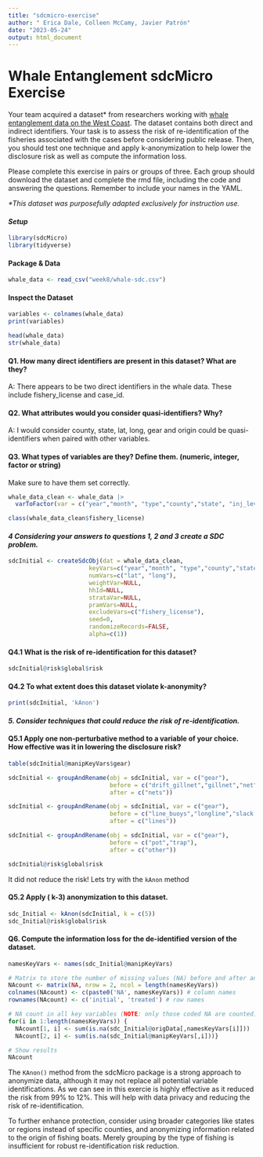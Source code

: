 ```yaml
---
title: "sdcmicro-exercise"
author: " Erica Dale, Colleen McCamy, Javier Patrón"
date: "2023-05-24"
output: html_document
---
```


# Whale Entanglement sdcMicro Exercise

Your team acquired a dataset\* from researchers working with [whale entanglement data on the West Coast](https://drive.google.com/file/d/1MemLmCRFtkyakWJOH_8iosGIMRKfsQVv/view?usp=share_link). The dataset contains both direct and indirect identifiers. Your task is to assess the risk of re-identification of the fisheries associated with the cases before considering public release. Then, you should test one technique and apply k-anonymization to help lower the disclosure risk as well as compute the information loss.

Please complete this exercise in pairs or groups of three. Each group should download the dataset and complete the rmd file, including the code and answering the questions. Remember to include your names in the YAML.

*\*This dataset was purposefully adapted exclusively for instruction use.*

#### *Setup*

```r
library(sdcMicro)
library(tidyverse)
```


#### Package & Data

```r
whale_data <- read_csv("week8/whale-sdc.csv")
```

#### Inspect the Dataset

```r
variables <- colnames(whale_data)
print(variables)

head(whale_data)
str(whale_data)

```

#### **Q1. How many direct identifiers are present in this dataset? What are they?**

A: There appears to be two direct identifiers in the whale data. These include fishery_license and case_id.

#### **Q2. What attributes would you consider quasi-identifiers? Why?**

A: I would consider county, state, lat, long, gear and origin could be quasi-identifiers when paired with other variables.

#### **Q3. What types of variables are they? Define them. (numeric, integer, factor or string)**

Make sure to have them set correctly.

```r
whale_data_clean <- whale_data |> 
  varToFactor(var = c("year","month", "type","county","state", "inj_level", "condition", "origin","gear", "fine", "infraction_type"))

class(whale_data_clean$fishery_license)


```

#### ***4 Considering your answers to questions 1, 2 and 3 create a SDC problem.***

```r

sdcInitial <- createSdcObj(dat = whale_data_clean,
                       keyVars=c("year","month", "type","county","state", "inj_level", "condition", "origin","gear", "fine", "infraction_type"),
                       numVars=c("lat", "long"),
                       weightVar=NULL,
                       hhId=NULL,
                       strataVar=NULL,
                       pramVars=NULL,
                       excludeVars=c("fishery_license"),
                       seed=0,
                       randomizeRecords=FALSE,
                       alpha=c(1))

```


#### **Q4.1 What is the risk of re-identification for this dataset?**

```r
sdcInitial@risk$global$risk
```


#### Q4.2 To what extent does this dataset violate k-anonymity?

```r

print(sdcInitial, 'kAnon')

```

#### *5. Consider techniques that could reduce the risk of re-identification.*

#### Q5.1 Apply one non-perturbative method to a variable of your choice. How effective was it in lowering the disclosure risk?

```r
table(sdcInitial@manipKeyVars$gear)

sdcInitial <- groupAndRename(obj = sdcInitial, var = c("gear"),
                             before = c("drift_gillnet","gillnet","net"),
                             after = c("nets"))

sdcInitial <- groupAndRename(obj = sdcInitial, var = c("gear"),
                             before = c("line_buoys","longline","slack _lines"),
                             after = c("lines"))

sdcInitial <- groupAndRename(obj = sdcInitial, var = c("gear"),
                             before = c("pot","trap"),
                             after = c("other"))

sdcInitial@risk$global$risk
```

It did not reduce the risk! Lets try with the `kAnon` method

#### Q5.2 Apply ( k-3) anonymization to this dataset.

```r
sdc_Initial <- kAnon(sdcInitial, k = c(5))
sdc_Initial@risk$global$risk
```

#### Q6. Compute the information loss for the de-identified version of the dataset.

```r
namesKeyVars <- names(sdc_Initial@manipKeyVars)

# Matrix to store the number of missing values (NA) before and after anonymization
NAcount <- matrix(NA, nrow = 2, ncol = length(namesKeyVars))
colnames(NAcount) <- c(paste0('NA', namesKeyVars)) # column names
rownames(NAcount) <- c('initial', 'treated') # row names

# NA count in all key variables (NOTE: only those coded NA are counted)
for(i in 1:length(namesKeyVars)) {
  NAcount[1, i] <- sum(is.na(sdc_Initial@origData[,namesKeyVars[i]]))
  NAcount[2, i] <- sum(is.na(sdc_Initial@manipKeyVars[,i]))}

# Show results
NAcount
```

The `KAnon()` method from the sdcMicro package is a strong approach to anonymize data, although it may not replace all potential variable identifications. As we can see in this exercie is highly effective as it reduced the risk from 99% to 12%. This will help with data privacy and reducing the risk of re-identification. 

To further enhance protection, consider using broader categories like states or regions instead of specific counties, and anonymizing information related to the origin of fishing boats. Merely grouping by the type of fishing is insufficient for robust re-identification risk reduction.


